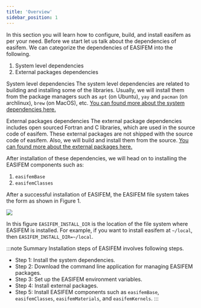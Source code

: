 ```yaml
---
title: 'Overview'
sidebar_position: 1
---
```


In this section you will learn how to configure, build, and install easifem as per your need. 
Before we start let us talk about the dependencies of easifem. We can categorize the dependencies of EASIFEM into the following.

1. System level dependencies
2. External packages dependencies

<span class="badge badge--info"> System level dependencies </span>
The system level dependencies are related to building and installing some of the libraries. Usually, we will install them from the package managers such as `apt` (on Ubuntu), `yay` and `pacman` (on archlinux), `brew` (on MacOS), etc. [You can found more about the system dependencies here.](/about/SystemRequirements)


<span class="badge badge--info"> External packages dependencies </span>
The external package dependencies includes open sourced Fortran and C libraries, which are used in the source code of easifem. These external packages are not shipped with the source code of easifem. Also, we will build and install them from the source. [You can found more about the external packages here.](/about/extpkgs)

After installation of these dependencies, we will head on to installing the EASIFEM components such as:

1. `easifemBase`
2. `easifemClasses`

After a successful installation of EASIFEM, the EASIFEM file system takes the form as shown in Figure 1.

![](./figures/figure-1.svg)

In this figure `EASIFEM_INSTALL_DIR` is the location of the file system where EASIFEM is installed. For example, if you want to install easifem at `~/local`, then `EASIFEM_INSTALL_DIR=~/local`.

:::note Summary
Installation steps of EASIFEM involves following steps.

- Step 1: Install the system dependencies.
- Step 2: Download the command line application for managing EASIFEM packages.
- Step 3: Set up the EASIFEM environment variables.
- Step 4: Install external packages.
- Step 5: Install EASIFEM components such as `easifemBase`, `easifemClasses`, `easifemMaterials`, and `easifemKernels`.
:::


<ClientSetup></ClientSetup>
